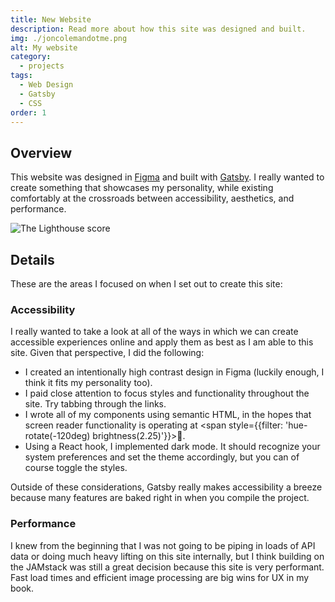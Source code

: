 ```yaml
---
title: New Website
description: Read more about how this site was designed and built.
img: ./joncolemandotme.png
alt: My website
category:
  - projects
tags:
  - Web Design
  - Gatsby
  - CSS
order: 1
---
```


## Overview

This website was designed in [Figma](https://www.figma.com/) and built with [Gatsby](https://www.gatsbyjs.com/). I really wanted to create something that showcases my personality, while existing comfortably at the crossroads between accessibility, aesthetics, and performance.

![The Lighthouse score](./lighthouse-score.png)

## Details

These are the areas I focused on when I set out to create this site:

### Accessibility

I really wanted to take a look at all of the ways in which we can create accessible experiences online and apply them as best as I am able to this site. Given that perspective, I did the following:

- I created an intentionally high contrast design in Figma (luckily enough, I think it fits my personality too).
- I paid close attention to focus styles and functionality throughout the site. Try tabbing through the links.
- I wrote all of my components using semantic HTML, in the hopes that screen reader functionality is operating at <span style={{filter: 'hue-rotate(-120deg) brightness(2.25)'}}>💯</span>.
- Using a React hook, I implemented dark mode. It should recognize your system preferences and set the theme accordingly, but you can of course toggle the styles.

Outside of these considerations, Gatsby really makes accessibility a breeze because many features are baked right in when you compile the project.

### Performance

I knew from the beginning that I was not going to be piping in loads of API data or doing much heavy lifting on this site internally, but I think building on the JAMstack was still a great decision because this site is very performant. Fast load times and efficient image processing are big wins for UX in my book.
